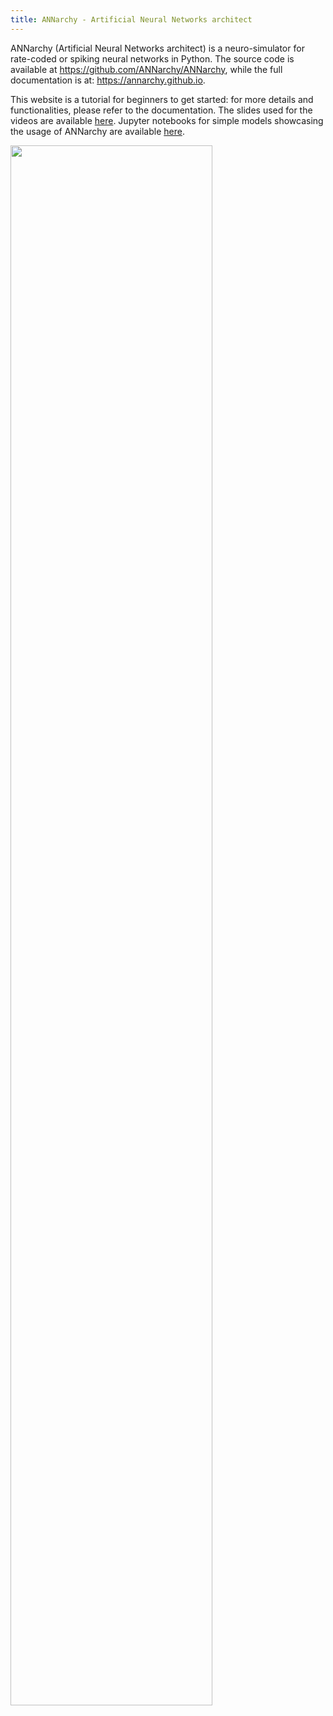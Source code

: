 ```yaml
---
title: ANNarchy - Artificial Neural Networks architect
---
```

ANNarchy (Artificial Neural Networks architect) is a neuro-simulator for rate-coded or spiking neural networks in Python. The source code is available at <https://github.com/ANNarchy/ANNarchy>, while the full documentation is at: <https://annarchy.github.io>.

This website is a tutorial for beginners to get started: for more details and functionalities, please refer to the documentation. The slides used for the videos are available [here](slides/presentation.html). Jupyter notebooks for simple models showcasing the usage of ANNarchy are available [here](notebooks/Content.qmd).

![](../slides/img/drawing.svg){width=80%}